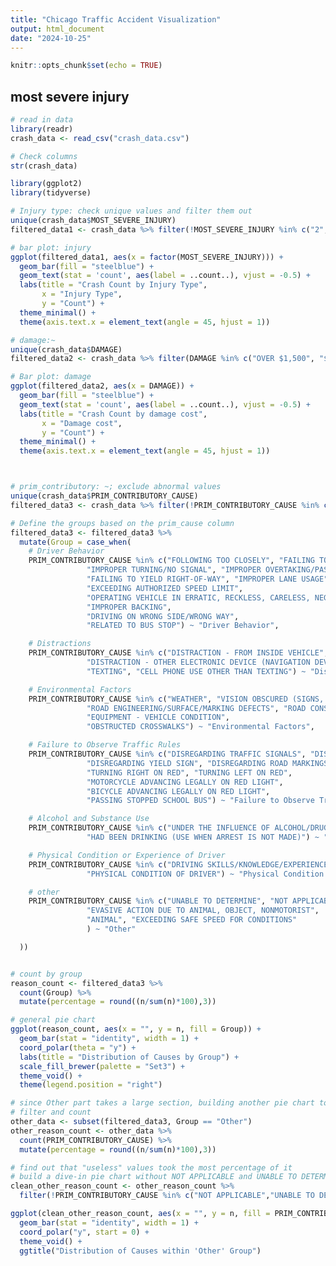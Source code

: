 ---
title: "Chicago Traffic Accident Visualization"
output: html_document
date: "2024-10-25"
---

```{r setup, include=FALSE}
knitr::opts_chunk$set(echo = TRUE)
```

## most severe injury
```{r}
# read in data
library(readr)
crash_data <- read_csv("crash_data.csv")

# Check columns
str(crash_data)
```

```{r}
library(ggplot2)
library(tidyverse)

# Injury type: check unique values and filter them out
unique(crash_data$MOST_SEVERE_INJURY)
filtered_data1 <- crash_data %>% filter(!MOST_SEVERE_INJURY %in% c("2", "0","-87.81704561",NA))

# bar plot: injury
ggplot(filtered_data1, aes(x = factor(MOST_SEVERE_INJURY))) +
  geom_bar(fill = "steelblue") +
  geom_text(stat = 'count', aes(label = ..count..), vjust = -0.5) + 
  labs(title = "Crash Count by Injury Type",
       x = "Injury Type",
       y = "Count") + 
  theme_minimal() + 
  theme(axis.text.x = element_text(angle = 45, hjust = 1))

# damage:~
unique(crash_data$DAMAGE)
filtered_data2 <- crash_data %>% filter(DAMAGE %in% c("OVER $1,500", "$501 - $1,500","$500 OR LESS"))

# Bar plot: damage
ggplot(filtered_data2, aes(x = DAMAGE)) +
  geom_bar(fill = "steelblue") +
  geom_text(stat = 'count', aes(label = ..count..), vjust = -0.5) + 
  labs(title = "Crash Count by damage cost",
       x = "Damage cost",
       y = "Count") + 
  theme_minimal() + 
  theme(axis.text.x = element_text(angle = 45, hjust = 1))




```

```{r}
# prim_contributory: ~; exclude abnormal values
unique(crash_data$PRIM_CONTRIBUTORY_CAUSE)
filtered_data3 <- crash_data %>% filter(!PRIM_CONTRIBUTORY_CAUSE %in% c("04/17/2022 02:23:00 PM",NA,"0","2"))

# Define the groups based on the prim_cause column
filtered_data3 <- filtered_data3 %>%
  mutate(Group = case_when(
    # Driver Behavior
    PRIM_CONTRIBUTORY_CAUSE %in% c("FOLLOWING TOO CLOSELY", "FAILING TO REDUCE SPEED TO AVOID CRASH", 
                 "IMPROPER TURNING/NO SIGNAL", "IMPROPER OVERTAKING/PASSING",
                 "FAILING TO YIELD RIGHT-OF-WAY", "IMPROPER LANE USAGE",
                 "EXCEEDING AUTHORIZED SPEED LIMIT", 
                 "OPERATING VEHICLE IN ERRATIC, RECKLESS, CARELESS, NEGLIGENT OR AGGRESSIVE MANNER",
                 "IMPROPER BACKING",
                 "DRIVING ON WRONG SIDE/WRONG WAY",
                 "RELATED TO BUS STOP") ~ "Driver Behavior",

    # Distractions
    PRIM_CONTRIBUTORY_CAUSE %in% c("DISTRACTION - FROM INSIDE VEHICLE", "DISTRACTION - FROM OUTSIDE VEHICLE",
                 "DISTRACTION - OTHER ELECTRONIC DEVICE (NAVIGATION DEVICE, DVD PLAYER, ETC.)",
                 "TEXTING", "CELL PHONE USE OTHER THAN TEXTING") ~ "Distractions",

    # Environmental Factors
    PRIM_CONTRIBUTORY_CAUSE %in% c("WEATHER", "VISION OBSCURED (SIGNS, TREE LIMBS, BUILDINGS, ETC.)", 
                 "ROAD ENGINEERING/SURFACE/MARKING DEFECTS", "ROAD CONSTRUCTION/MAINTENANCE",
                 "EQUIPMENT - VEHICLE CONDITION",
                 "OBSTRUCTED CROSSWALKS") ~ "Environmental Factors",

    # Failure to Observe Traffic Rules
    PRIM_CONTRIBUTORY_CAUSE %in% c("DISREGARDING TRAFFIC SIGNALS", "DISREGARDING STOP SIGN", 
                 "DISREGARDING YIELD SIGN", "DISREGARDING ROAD MARKINGS","DISREGARDING OTHER TRAFFIC SIGNS",
                 "TURNING RIGHT ON RED", "TURNING LEFT ON RED", 
                 "MOTORCYCLE ADVANCING LEGALLY ON RED LIGHT",
                 "BICYCLE ADVANCING LEGALLY ON RED LIGHT",
                 "PASSING STOPPED SCHOOL BUS") ~ "Failure to Observe Traffic Rules",

    # Alcohol and Substance Use
    PRIM_CONTRIBUTORY_CAUSE %in% c("UNDER THE INFLUENCE OF ALCOHOL/DRUGS (USE WHEN ARREST IS EFFECTED)", 
                 "HAD BEEN DRINKING (USE WHEN ARREST IS NOT MADE)") ~ "Alcohol and Substance Use",

    # Physical Condition or Experience of Driver
    PRIM_CONTRIBUTORY_CAUSE %in% c("DRIVING SKILLS/KNOWLEDGE/EXPERIENCE", 
                 "PHYSICAL CONDITION OF DRIVER") ~ "Physical Condition or Experience of Driver",

    # other
    PRIM_CONTRIBUTORY_CAUSE %in% c("UNABLE TO DETERMINE", "NOT APPLICABLE", 
                 "EVASIVE ACTION DUE TO ANIMAL, OBJECT, NONMOTORIST", 
                 "ANIMAL", "EXCEEDING SAFE SPEED FOR CONDITIONS"
                 ) ~ "Other"

  ))



```

```{r}
# count by group
reason_count <- filtered_data3 %>%
  count(Group) %>%
  mutate(percentage = round((n/sum(n)*100),3))

# general pie chart
ggplot(reason_count, aes(x = "", y = n, fill = Group)) +
  geom_bar(stat = "identity", width = 1) +
  coord_polar(theta = "y") +
  labs(title = "Distribution of Causes by Group") +
  scale_fill_brewer(palette = "Set3") +
  theme_void() +
  theme(legend.position = "right")

# since Other part takes a large section, building another pie chart to dive-in
# filter and count
other_data <- subset(filtered_data3, Group == "Other")
other_reason_count <- other_data %>%
  count(PRIM_CONTRIBUTORY_CAUSE) %>%
  mutate(percentage = round((n/sum(n)*100),3))

# find out that "useless" values took the most percentage of it
# build a dive-in pie chart without NOT APPLICABLE and UNABLE TO DETERMINE
clean_other_reason_count <- other_reason_count %>%
  filter(!PRIM_CONTRIBUTORY_CAUSE %in% c("NOT APPLICABLE","UNABLE TO DETERMINE"))

ggplot(clean_other_reason_count, aes(x = "", y = n, fill = PRIM_CONTRIBUTORY_CAUSE)) +
  geom_bar(stat = "identity", width = 1) +
  coord_polar("y", start = 0) +
  theme_void() +
  ggtitle("Distribution of Causes within 'Other' Group")
```

